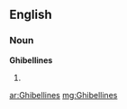 ==English==

===Noun===
'''Ghibellines'''

# {{plural of|[[Ghibelline]]}}

[[ar:Ghibellines]]
[[mg:Ghibellines]]